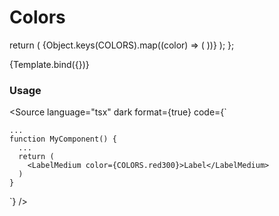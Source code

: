 
<Meta title="Media/Colors" />

# Colors

  return (
    <StoriesLayout isColumn>
      {Object.keys(COLORS).map((color) => (
        <ColorPlate key={color} colorHex={COLORS[color]} colorName={color} />
      ))}
    </StoriesLayout>
  );
};

<Canvas isColumn>
  <Story name="Colors list">{Template.bind({})}</Story>
</Canvas>

### Usage

<Source
  language="tsx"
  dark
  format={true}
  code={`

    ...
    function MyComponent() {
      ...
      return (
        <LabelMedium color={COLORS.red300}>Label</LabelMedium>
      )
    }

`}
/>

